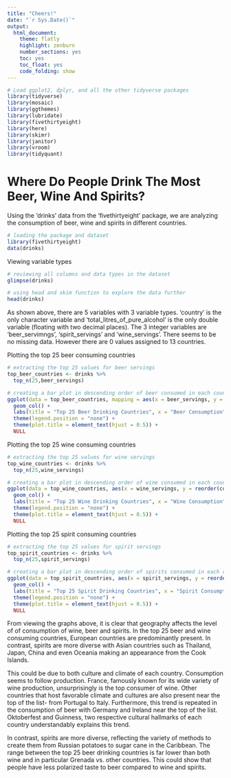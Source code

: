 ```yaml
---
title: "Cheers!"
date: "`r Sys.Date()`"
output:
  html_document:
    theme: flatly
    highlight: zenburn
    number_sections: yes
    toc: yes
    toc_float: yes
    code_folding: show
---
```


```r
# Load ggplot2, dplyr, and all the other tidyverse packages
library(tidyverse)  
library(mosaic)
library(ggthemes)
library(lubridate)
library(fivethirtyeight)
library(here)
library(skimr)
library(janitor)
library(vroom)
library(tidyquant)
```

# Where Do People Drink The Most Beer, Wine And Spirits?

Using the 'drinks' data from the 'fivethirtyeight' package, we are analyzing the consumption of beer, wine and spirits in different countries. 

```r
# loading the package and dataset
library(fivethirtyeight)
data(drinks)
```

Viewing variable types

```r

# reviewing all columns and data types in the dataset
glimpse(drinks)

# using head and skim function to explore the data further
head(drinks)
```

As shown above, there are 5 variables with 3 variable types. 'country' is the only character variable and 'total_litres_of_pure_alcohol' is the only double variable (floating with two decimal places). The 3 integer variables are 'beer_servimngs', 'spirit_servings' and 'wine_servings'.
There seems to be no missing data. However there are 0 values assigned to 13 countries. 

Plotting the top 25 beer consuming countries

```r
# extracting the top 25 values for beer servings 
top_beer_countries <- drinks %>% 
  top_n(25,beer_servings)

# creating a bar plot in descending order of beer consumed in each country
ggplot(data = top_beer_countries, mapping = aes(x = beer_servings, y = reorder(country, beer_servings), fill = beer_servings)) +
  geom_col() +
  labs(title = "Top 25 Beer Drinking Countries", x = "Beer Consumption", y = "Country") +
  theme(legend.position = "none") +
  theme(plot.title = element_text(hjust = 0.5)) +
  NULL
```

Plotting the top 25 wine consuming countries

```r
# extracting the top 25 values for wine servings 
top_wine_countries <- drinks %>%
  top_n(25,wine_servings)

# creating a bar plot in descending order of wine consumed in each country
ggplot(data = top_wine_countries, aes(x = wine_servings, y = reorder(country, wine_servings), fill = wine_servings)) +
  geom_col() +
  labs(title = "Top 25 Wine Drinking Countries", x = "Wine Consumption", y = "Country") +
  theme(legend.position = "none") +
  theme(plot.title = element_text(hjust = 0.5)) +
  NULL
```

Plotting the top 25 spirit consuming countries

```r
# extracting the top 25 values for spirit servings 
top_spirit_countries <- drinks %>% 
  top_n(25,spirit_servings)

# creating a bar plot in descending order of spirits consumed in each country
ggplot(data = top_spirit_countries, aes(x = spirit_servings, y = reorder(country, spirit_servings), fill = spirit_servings)) +
  geom_col() +
  labs(title = "Top 25 Spirit Drinking Countries", x = "Spirit Consumption", y = "Country") + 
  theme(legend.position = "none") +
  theme(plot.title = element_text(hjust = 0.5)) +
  NULL

```

From viewing the graphs above, it is clear that geography affects the level of of consumption of wine, beer and spirits. In the top 25 beer and wine consuming countries, European countries are predominantly present. In contrast, spirits are more diverse with Asian countries such as Thailand, Japan, China and even Oceania making an appearance from the Cook Islands. 

This could be due to both culture and climate of each country. Consumption seems to follow production. France, famously known for its wide variety of wine production, unsurprisingly is the top consumer of wine. Other countries that host favorable climate and cultures are also present near the top of the list- from Portugal to Italy. Furthermore, this trend is repeated in the consumption of beer with Germany and Ireland near the top of the list. Oktoberfest and Guinness, two respective cultural hallmarks of each country understandably explains this trend. 

In contrast, spirits are more diverse, reflecting the variety of methods to create them from Russian potatoes to sugar cane in the Caribbean. The range between the top 25 beer drinking countries is far lower than both wine and in particular Grenada vs. other countries. This could show that people have less polarized taste to beer compared to wine and spirits.
